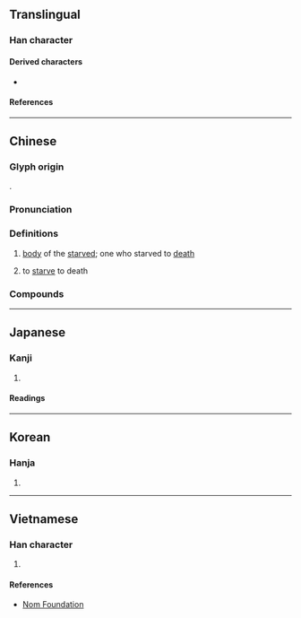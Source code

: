 {{character info}}
==Translingual==

===Han character===
{{Han char|rn=78|rad=歹|as=07|sn=11|four=12247|canj=MNBND|ids=⿰歹孚}}

====Derived characters====
* {{l|mul|[[𦹡]]}}

====References====
{{Han ref|kx=0580.340|dkj=16464|dj=0973.100|hdz=21387.260|uh=6B8D}}

----

==Chinese==
{{zh-forms|alt=莩}}

===Glyph origin===
{{Han etym}}
{{Han compound|歹|孚|ls=psc|c1=s|c2=p|t1=remains}}.

===Pronunciation===
{{zh-pron
|m=piǎo
|c=piu5
|c-t=piau4
|h=pfs=phéu;gd=piau3
|mb=piǎu
|md=piēu/pēu
|mn=xm,zz:piāu/qz:piǎu
|mn-t=biao2/biou2
|w=3biau
|mc=y
|oc=y
|ma=
|cat=n,v
}}

===Definitions===
{{zh-hanzi}}

# {{lb|zh|literary}} [[body]] of the [[starved]]; one who starved to [[death]]
# {{lb|zh|literary}} to [[starve]] to death

===Compounds===
{{zh-der|餓殍枕藉|餒殍相望|冤殍|殍殕|殍殣|殍琈|殍餓|流殍|飢殍|餒殍|餓殍|饑殍}}

----

==Japanese==

===Kanji===
{{ja-kanji|grade=|rs=歹07}}

# {{rfdef|ja|sort=歹07}}

====Readings====
{{ja-readings
|goon=び, びょう, ふ
|kanon=ひ, ひょう, ふ
|kun=うえじに
}}

----

==Korean==

===Hanja===
{{ko-hanja|표}}

# {{rfdef|ko|sort=歹07}}

----

==Vietnamese==

===Han character===
{{vi-readings|rs=歹07|reading=bẽo}}

# {{rfdef|vi|sort=歹07}}

====References====
* [http://nomfoundation.org/common/nom_details.php?codepoint=6b8d Nom Foundation]